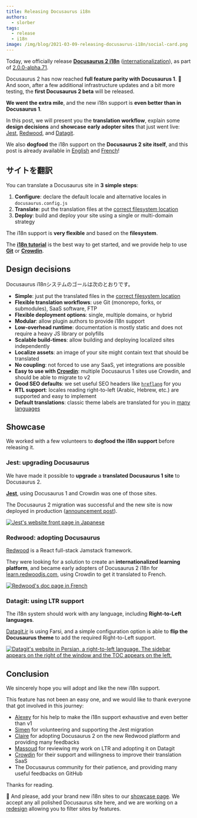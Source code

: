 ```yaml
---
title: Releasing Docusaurus i18n
authors:
  - slorber
tags:
  - release
  - i18n
image: /img/blog/2021-03-09-releasing-docusaurus-i18n/social-card.png
---
```


Today, we officially release **[Docusaurus 2 i18n](https://docusaurus.io/docs/i18n/introduction)** ([internationalization](https://en.wikipedia.org/wiki/Internationalization_and_localization)), as part of [2.0.0-alpha.71](https://github.com/facebook/docusaurus/releases/tag/v2.0.0-alpha.71).

Docusaurus 2 has now reached **full feature parity with Docusaurus 1**. 🎉 And soon, after a few additional infrastructure updates and a bit more testing, the **first Docusaurus 2 beta** will be released.

**We went the extra mile**, and the new i18n support is **even better than in Docusaurus 1**.

In this post, we will present you the **translation workflow**, explain some **design decisions** and **showcase early adopter sites** that just went live: [Jest](https://jestjs.io/), [Redwood](https://learn.redwoodjs.com/), and [Datagit](https://datagit.ir/).

We also **dogfood** the i18n support on the **Docusaurus 2 site itself**, and this post is already available in [English](https://docusaurus.io/blog/2021/03/09/releasing-docusaurus-i18n) and [French](https://docusaurus.io/fr/blog/2021/03/09/releasing-docusaurus-i18n)!

<!--truncate-->

## サイトを翻訳

You can translate a Docusaurus site in **3 simple steps**:

1. **Configure**: declare the default locale and alternative locales in `docusaurus.config.js`
2. **Translate**: put the translation files at the [correct filesystem location](https://docusaurus.io/docs/next/i18n/introduction#translation-files-location)
3. **Deploy**: build and deploy your site using a single or multi-domain strategy

The i18n support is **very flexible** and based on the **filesystem**.

The **[i18n tutorial](https://docusaurus.io/docs/i18n/tutorial)** is the best way to get started, and we provide help to use **[Git](https://docusaurus.io/docs/i18n/git)** or **[Crowdin](https://docusaurus.io/docs/i18n/crowdin)**.

## Design decisions

Docusaurus i18nシステムのゴールは次のとおりです。

- **Simple**: just put the translated files in the [correct filesystem location](https://docusaurus.io/docs/next/i18n/introduction#translation-files-location)
- **Flexible translation workflows**: use Git (monorepo, forks, or submodules), SaaS software, FTP
- **Flexible deployment options**: single, multiple domains, or hybrid
- **Modular**: allow plugin authors to provide i18n support
- **Low-overhead runtime**: documentation is mostly static and does not require a heavy JS library or polyfills
- **Scalable build-times**: allow building and deploying localized sites independently
- **Localize assets**: an image of your site might contain text that should be translated
- **No coupling**: not forced to use any SaaS, yet integrations are possible
- **Easy to use with [Crowdin](https://crowdin.com/)**: multiple Docusaurus 1 sites use Crowdin, and should be able to migrate to v2
- **Good SEO defaults**: we set useful SEO headers like [`hreflang`](https://developers.google.com/search/docs/advanced/crawling/localized-versions) for you
- **RTL support**: locales reading right-to-left (Arabic, Hebrew, etc.) are supported and easy to implement
- **Default translations**: classic theme labels are translated for you in [many languages](https://github.com/facebook/docusaurus/tree/main/packages/docusaurus-theme-translations/locales)

## Showcase

We worked with a few volunteers to **dogfood the i18n support** before releasing it.

### Jest: upgrading Docusaurus

We have made it possible to **upgrade** a **translated Docusaurus 1 site** to Docusaurus 2.

**[Jest](https://jestjs.io)**, using Docusaurus 1 and Crowdin was one of those sites.

The Docusaurus 2 migration was successful and the new site is now deployed in production ([announcement post](https://jestjs.io/blog/2021/03/09/jest-website-upgrade)).

[![Jest's website front page in Japanese](/img/blog/2021-03-09-releasing-docusaurus-i18n/jest.png)](https://jestjs.io)

### Redwood: adopting Docusaurus

[Redwood](https://redwoodjs.com/) is a React full-stack Jamstack framework.

They were looking for a solution to create an **internationalized learning platform**, and became early adopters of Docusaurus 2 i18n for [learn.redwoodjs.com](https://learn.redwoodjs.com/), using Crowdin to get it translated to French.

[![Redwood's doc page in French](/img/blog/2021-03-09-releasing-docusaurus-i18n/redwood.png)](https://learn.redwoodjs.com/)

### Datagit: using LTR support

The i18n system should work with any language, including **Right-to-Left languages**.

[Datagit.ir](https://datagit.ir/) is using Farsi, and a simple configuration option is able to **flip the Docusaurus theme** to add the required Right-to-Left support.

[![Datagit's website in Persian, a right-to-left language. The sidebar appears on the right of the window and the TOC appears on the left.](/img/blog/2021-03-09-releasing-docusaurus-i18n/datagit.png)](https://datagit.ir/)

## Conclusion

We sincerely hope you will adopt and like the new i18n support.

This feature has not been an easy one, and we would like to thank everyone that got involved in this journey:

- [Alexey](https://github.com/lex111) for his help to make the i18n support exhaustive and even better than v1
- [Simen](https://github.com/SimenB) for volunteering and supporting the Jest migration
- [Claire](https://github.com/clairefro) for adopting Docusaurus 2 on the new Redwood platform and providing many feedbacks
- [Massoud](https://github.com/massoudmaboudi) for reviewing my work on LTR and adopting it on Datagit
- [Crowdin](https://crowdin.com/) for their support and willingness to improve their translation SaaS
- The Docusaurus community for their patience, and providing many useful feedbacks on GitHub

Thanks for reading.

🙏 And please, add your brand new i18n sites to our [showcase page](https://docusaurus.io/showcase). We accept any all polished Docusaurus site here, and we are working on a [redesign](https://github.com/facebook/docusaurus/issues/4238) allowing you to filter sites by features.
